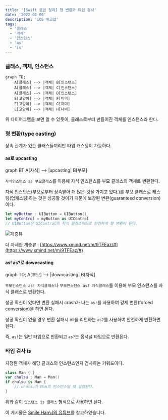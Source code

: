```yaml
---
title: '[Swift 문법 정리] 형 변환과 타입 검사'
date: '2022-01-06'
description: 'iOS 워크샵'
tags:
  - '클래스'
  - '객체'
  - '인스턴스'
  - 'as'
  - 'is'
---
```


### 클래스, 객체, 인스턴스

```mermaid
graph TD;
    A[클래스] --> |객체| B[인스턴스]
    A[클래스] --> |객체| C[인스턴스]
    A[클래스] --> |객체| D[인스턴스]
    E[고양이] --> |객체| F[미미]
    E[고양이] --> |객체| G[까미]
    E[고양이] --> |객체| H[나비]
```

위 다이어그램을 보면 알 수 있듯이, 클래스로부터 만들어진 객체를 인스턴스라 한다.

### 형 변환(type casting)

상속 관계가 있는 클래스들끼리만 타입 캐스팅이 가능하다.

#### as로 upcasting

<div className="mermaid">
    graph BT
        A[자식] --> |upcasting| B[부모]
</div> 

`자식인스턴스 as 부모클래스`를 이용해 자식 인스턴스를 부모 클래스의 객체로 변환한다.

자식 인스턴스(부모로부터 상속받아 더 많은 것을 가지고 있다.)를 부모 클래스로 캐스팅(업캐스팅)하는 것은 성공할 것이기 때문에 보장된 변환(guaranteed conversion)이다.

```swift
let myButton : UIButton = UIButton()
let myControl = myButton as UIControl
// UIButton은 UIControl의 자식 클래스이므로 안전하게 형 변환이 된다.
```

<Toggle open summary="[클릭] UIButton과 UIButton의 자세한 계층뷰">

![계층뷰](/posts/ios-programming/swift/uikithierarchy.jfif)

더 자세한 계층뷰 : [https://www.xmind.net/m/9TFEaz/#](https://www.xmind.net/m/9TFEaz/#)

</Toggle>

#### as! as?로 downcasting

<div className="mermaid">
    graph TD;
        A[부모] --> |downcasting| B[자식]
</div>

`부모인스턴스 as! 자식클래스`나 `부모인스턴스 as? 자식클래스`를 이용해 부모 인스턴스를 자식 클래스로 변환한다.

성공 확신이 있다면 변환 실패시 crash가 나는 `as!`를 사용하여 강제 변환(forced conversion)을 하면 된다.

성공 확신이 없을 경우 변환 실패시 nil을 리턴하는 `as?`를 사용하여 안전하게 변환하면 된다.

즉, `as!`는 일반 타입으로 반환되고 `as?`는 옵셔널 타입으로 반환된다.

### 타입 검사 is

지정된 객체가 해당 클래스의 인스턴스인지 검사하는 키워드이다.

```swift
class Man { }
var chulsu : Man = Man()
if chulsu is Man {
    // chulsu가 Man의 인스턴스일 때 실행된다.
}
```

위와 같이 `인스턴스 is 클래스` 형식으로 사용하면 된다.

<Callout type="info">

이 게시물은 [Smile Han님의 유튜브](https://www.youtube.com/channel/UCM8wseo6DkA-D7yGlCrcrwA)를 참고하였습니다.

</Callout>
